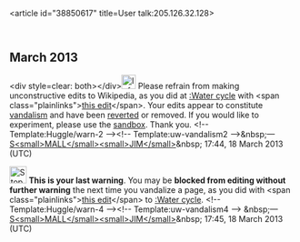<article id="38850617" title=User talk:205.126.32.128>
	<talkpage id="38850617" title="User talk:205.126.32.128">

== March 2013 ==

&lt;div style=clear: both&gt;&lt;/div&gt;[[File:Information.svg|25px|alt=|link=]] Please refrain from making unconstructive edits to Wikipedia, as you did at [[:Water cycle]] with &lt;span class=&quot;plainlinks&quot;&gt;[http://en.wikipedia.org/wiki/Water_cycle?diff=545243609 this edit]&lt;/span&gt;. Your edits appear to constitute [[Wikipedia:Vandalism|vandalism]] and have been [[Help:Reverting|reverted]] or removed. If you would like to experiment, please use the [[Wikipedia:Sandbox|sandbox]]. Thank you. &lt;!-- Template:Huggle/warn-2 --&gt;&lt;!-- Template:uw-vandalism2 --&gt;&amp;nbsp;—[[User:Smalljim|S&lt;small&gt;MALL&lt;/small&gt;]][[User talk:Smalljim#top|&lt;small&gt;JIM&lt;/small&gt;]]&amp;nbsp; 17:44, 18 March 2013 (UTC)

[[File:Stop hand nuvola.svg|30px]] '''This is your last warning'''. You may be '''blocked from editing without further warning''' the next time you vandalize a page, as you did with &lt;span class=&quot;plainlinks&quot;&gt;[http://en.wikipedia.org/wiki/Water_cycle?diff=545243826 this edit]&lt;/span&gt; to [[:Water cycle]]. &lt;!-- Template:Huggle/warn-4 --&gt;&lt;!-- Template:uw-vandalism4 --&gt; &amp;nbsp;—[[User:Smalljim|S&lt;small&gt;MALL&lt;/small&gt;]][[User talk:Smalljim#top|&lt;small&gt;JIM&lt;/small&gt;]]&amp;nbsp; 17:45, 18 March 2013 (UTC)
	</talkpage>
</article>